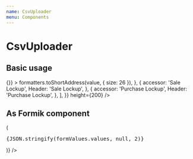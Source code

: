 ```yaml
---
name: CsvUploader
menu: Components
---
```




# CsvUploader

<PropsTable of={CsvUploader} />

## Basic usage

<Playground>
  <CsvUploaderPrimitive
    csvConfig={{
      columns: [
        {
          name: 'Address',
          validators: [validators.isString, validators.isNotEmpty],
        },
        {
          name: 'Sale Lockup',
          validators: [validators.isDate, validators.isNotEmpty],
        },
        {
          name: 'Purchase Lockup',
          validators: [validators.isDate, validators.isNotEmpty],
        },
      ],
      header: true,
      strict: true,
    }}
    onChange={() => {}}
  >
    <CsvUploaderPrimitive.CsvErrors />
    <CsvUploaderPrimitive.CsvPreview
      tableConfig={{
        columns: [
          {
            accessor: 'Address',
            Header: 'Address',
            Cell: ({ value }) => formatters.toShortAddress(value, { size: 26 }),
          },
          {
            accessor: 'Sale Lockup',
            Header: 'Sale Lockup',
          },
          {
            accessor: 'Purchase Lockup',
            Header: 'Purchase Lockup',
          },
        ],
      }}
      height={200}
    />
  </CsvUploaderPrimitive>
</Playground>

## As Formik component

<Playground>
  <Formik
    initialValues={{ myFile: null }}
    render={formValues => (
      <form>
        <pre>{JSON.stringify(formValues.values, null, 2)}</pre>
        <FormItem name="myFile">
          <FormItem.Input
            component={CsvUploader}
            config={{
              columns: [
                {
                  name: 'column 1',
                  validators: [validators.isString, validators.isNotEmpty],
                },
                {
                  name: 'column 2',
                  validators: [validators.isString, validators.isNotEmpty],
                },
              ],
              header: true,
              maxRows: 2,
            }}
          />
        </FormItem>
      </form>
    )}
  />
</Playground>
